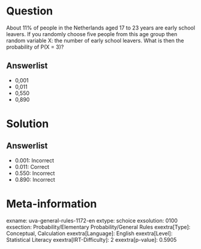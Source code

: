 Question
========

About 11% of people in the Netherlands aged 17 to 23 years are early school leavers. If you randomly choose five people from this age group then random variable X: the number of early school leavers. What is then the probability of P(X = 3)?

Answerlist
----------

* 0,001
* 0,011
* 0,550
* 0,890

Solution
========

Answerlist
----------

* 0.001: Incorrect
* 0.011: Correct
* 0.550: Incorrect
* 0.890: Incorrect

Meta-information
================
exname: uva-general-rules-1172-en
extype: schoice
exsolution: 0100
exsection: Probability/Elementary Probability/General Rules
exextra[Type]: Conceptual, Calculation
exextra[Language]: English
exextra[Level]: Statistical Literacy
exextra[IRT-Difficulty]: 2
exextra[p-value]: 0.5905
